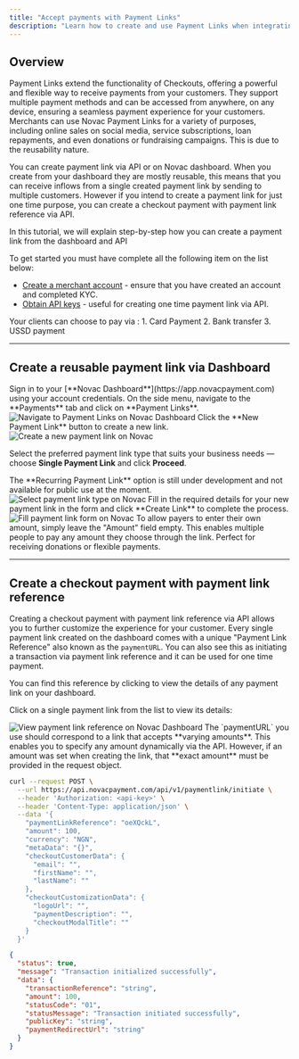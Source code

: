```yaml
---
title: "Accept payments with Payment Links"
description: "Learn how to create and use Payment Links when integrating with Novac."
---
```


## Overview

Payment Links extend the functionality of Checkouts, offering a powerful and flexible way to receive payments from your customers. They support multiple payment methods and can be accessed from anywhere, on any device, ensuring a seamless payment experience for your customers.
Merchants can use Novac Payment Links for a variety of purposes, including online sales on social media, service subscriptions, loan repayments, and even donations or fundraising campaigns. This is due to the reusability nature.

<Info>
   You can create payment link via API or on Novac dashboard. When you create from your dashboard they are mostly reusable, this means that you can receive inflows from a single created payment link by sending to multiple customers. However if you intend to create a payment link for just one time purpose, you can create a checkout payment with payment link reference via API.  
</Info>

In this tutorial, we will explain step-by-step how you can create a payment link from the dashboard and API 

<Accordion title="Prerequisite">
  To get started you must have complete all the following item on the list below:

  - [Create a merchant account](/docs/getting-started/create-merchant-account) - ensure that you have created an account and completed KYC.
  - [Obtain API keys](/docs/getting-started/obtain-api-keys) - useful for creating one time payment link via API.
</Accordion>

<Accordion title="Payment methods">
  Your clients can choose to pay via :
  1. Card Payment
  2. Bank transfer
  3. USSD payment
</Accordion>

---

## Create a reusable payment link via Dashboard

<Steps>

<Step title="Step 1 - Log in to your Novac Dashboard">
Sign in to your [**Novac Dashboard**](https://app.novacpayment.com) using your account credentials. 
</Step>

<Step title="Step 2 - Navigate to the Payments tab">
On the side menu, navigate to the **Payments** tab and click on **Payment Links**.

<Frame>
  <img 
    src="/images/link-step-0.png" 
    alt="Navigate to Payment Links on Novac Dashboard"
  />
</Frame>
</Step>

<Step title="Step 3 - Click the ‘New Payment Link’ button">
Click the **New Payment Link** button to create a new link.

<Frame>
  <img 
    src="/images/link-step-3.png" 
    alt="Create a new payment link on Novac"
  />
</Frame>

Select the preferred payment link type that suits your business needs — choose **Single Payment Link** and click **Proceed**.

<Note>
The **Recurring Payment Link** option is still under development and not available for public use at the moment.
</Note>

<Frame>
  <img 
    src="/images/link-step-2.png" 
    alt="Select payment link type on Novac"
  />
</Frame>
</Step>

<Step title="Step 4 - Complete the form">
Fill in the required details for your new payment link in the form and click **Create Link** to complete the process.

<Frame>
  <img 
    src="/images/link-step-4.png" 
    alt="Fill payment link form on Novac"
  />
</Frame>
<Note>
  To allow payers to enter their own amount, simply leave the "Amount" field empty.  
  This enables multiple people to pay any amount they choose through the link. Perfect for receiving donations or flexible payments.
</Note>

</Step>

</Steps>

---

## Create a checkout payment with payment link reference

Creating a checkout payment with payment link reference via API allows you to further customize the experience for your customer. Every single payment link created on the dashboard comes with a unique "Payment Link Reference" also known as the `paymentURL`. You can also see this as initiating a transaction via payment link reference and it can be used for one time payment.

You can find this reference by clicking to view the details of any payment link on your dashboard.  

Click on a single payment link from the list to view its details:

<Frame description="Details of a payment link">
  <img 
    src="/images/payment-url.png" 
    alt="View payment link reference on Novac Dashboard"
  />
</Frame>

<Warning>
  The `paymentURL` you use should correspond to a link that accepts **varying amounts**.  
  This enables you to specify any amount dynamically via the API.  
  However, if an amount was set when creating the link, that **exact amount** must be provided in the request object.
</Warning>

```bash expandable Request
curl --request POST \
  --url https://api.novacpayment.com/api/v1/paymentlink/initiate \
  --header 'Authorization: <api-key>' \
  --header 'Content-Type: application/json' \
  --data '{
    "paymentLinkReference": "oeXQckL",
    "amount": 100,
    "currency": "NGN",
    "metaData": "{}",
    "checkoutCustomerData": {
      "email": "",
      "firstName": "",
      "lastName": ""
    },
    "checkoutCustomizationData": {
      "logoUrl": "",
      "paymentDescription": "",
      "checkoutModalTitle": ""
    }
  }'
```

```json expandable Response
{
  "status": true,
  "message": "Transaction initialized successfully",
  "data": {
    "transactionReference": "string",
    "amount": 100,
    "statusCode": "01",
    "statusMessage": "Transaction initiated successfully",
    "publicKey": "string",
    "paymentRedirectUrl": "string"
  }
}
```